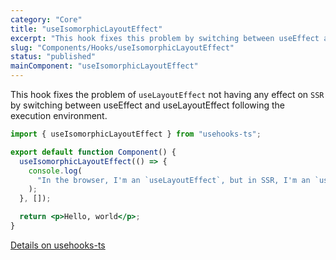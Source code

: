 ```yaml
---
category: "Core"
title: "useIsomorphicLayoutEffect"
excerpt: "This hook fixes this problem by switching between useEffect and useLayoutEffect following the execution environment."
slug: "Components/Hooks/useIsomorphicLayoutEffect"
status: "published"
mainComponent: "useIsomorphicLayoutEffect"
---
```


This hook fixes the problem of `useLayoutEffect` not having any effect on `SSR` by switching between useEffect and useLayoutEffect following the execution environment.

```jsx
import { useIsomorphicLayoutEffect } from "usehooks-ts";

export default function Component() {
  useIsomorphicLayoutEffect(() => {
    console.log(
      "In the browser, I'm an `useLayoutEffect`, but in SSR, I'm an `useEffect`."
    );
  }, []);

  return <p>Hello, world</p>;
}
```

[Details on usehooks-ts](https://usehooks-ts.com/react-hook/use-isomorphic-layout-effect)
